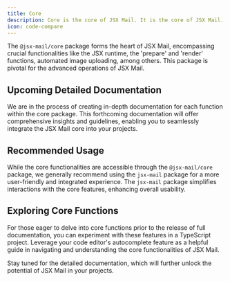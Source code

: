 ```yaml
---
title: Core
description: Core is the core of JSX Mail. It is the core of JSX Mail.
icon: code-compare
---
```


The `@jsx-mail/core` package forms the heart of JSX Mail, encompassing crucial functionalities like the JSX runtime, the 'prepare' and 'render' functions, automated image uploading, among others. This package is pivotal for the advanced operations of JSX Mail.

## Upcoming Detailed Documentation

We are in the process of creating in-depth documentation for each function within the core package. This forthcoming documentation will offer comprehensive insights and guidelines, enabling you to seamlessly integrate the JSX Mail core into your projects.

## Recommended Usage

While the core functionalities are accessible through the `@jsx-mail/core` package, we generally recommend using the `jsx-mail` package for a more user-friendly and integrated experience. The `jsx-mail` package simplifies interactions with the core features, enhancing overall usability.

## Exploring Core Functions

For those eager to delve into core functions prior to the release of full documentation, you can experiment with these features in a TypeScript project. Leverage your code editor's autocomplete feature as a helpful guide in navigating and understanding the core functionalities of JSX Mail.

Stay tuned for the detailed documentation, which will further unlock the potential of JSX Mail in your projects.
